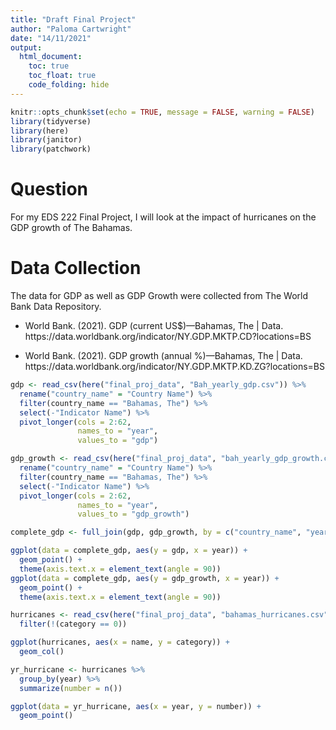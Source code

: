 ```yaml
---
title: "Draft Final Project"
author: "Paloma Cartwright"
date: "14/11/2021"
output: 
  html_document:
    toc: true
    toc_float: true 
    code_folding: hide
---
```


```r
knitr::opts_chunk$set(echo = TRUE, message = FALSE, warning = FALSE)
library(tidyverse)
library(here)
library(janitor)
library(patchwork)

```
# Question 

For my EDS 222 Final Project, I will look at the impact of hurricanes on the GDP growth of The Bahamas. 

# Data Collection 

The data for GDP as well as GDP Growth were collected from The World Bank Data Repository. 

- World Bank. (2021). GDP (current US$)—Bahamas, The | Data. https://data.worldbank.org/indicator/NY.GDP.MKTP.CD?locations=BS

- World Bank. (2021). GDP growth (annual %)—Bahamas, The | Data. https://data.worldbank.org/indicator/NY.GDP.MKTP.KD.ZG?locations=BS


```r
gdp <- read_csv(here("final_proj_data", "Bah_yearly_gdp.csv")) %>% 
  rename("country_name" = "Country Name") %>% 
  filter(country_name == "Bahamas, The") %>% 
  select(-"Indicator Name") %>% 
  pivot_longer(cols = 2:62, 
               names_to = "year", 
               values_to = "gdp")

gdp_growth <- read_csv(here("final_proj_data", "bah_yearly_gdp_growth.csv")) %>% 
  rename("country_name" = "Country Name") %>% 
  filter(country_name == "Bahamas, The") %>% 
  select(-"Indicator Name") %>% 
  pivot_longer(cols = 2:62, 
               names_to = "year", 
               values_to = "gdp_growth")

complete_gdp <- full_join(gdp, gdp_growth, by = c("country_name", "year"))
```



```r

ggplot(data = complete_gdp, aes(y = gdp, x = year)) +
  geom_point() +
  theme(axis.text.x = element_text(angle = 90))
ggplot(data = complete_gdp, aes(y = gdp_growth, x = year)) +
  geom_point() +
  theme(axis.text.x = element_text(angle = 90))

```

```r
hurricanes <- read_csv(here("final_proj_data", "bahamas_hurricanes.csv")) %>% 
  filter(!(category == 0))

ggplot(hurricanes, aes(x = name, y = category)) +
  geom_col()
```
```r

yr_hurricane <- hurricanes %>% 
  group_by(year) %>% 
  summarize(number = n())

ggplot(data = yr_hurricane, aes(x = year, y = number)) +
  geom_point()
```


